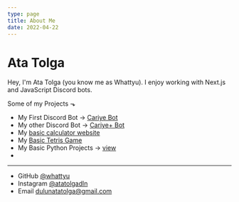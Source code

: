 ```yaml
---
type: page
title: About Me
date: 2022-04-22
---
```


# Ata Tolga

Hey, I'm Ata Tolga (you know me as Whattyu). I enjoy working with Next.js and JavaScript Discord bots.

Some of my Projects ⬎
- My First Discord Bot -> [Cariye Bot](https://cariyebot.github.io/)
- My other Discord Bot -> [Cariye+ Bot](https://top.gg/bot/849663572308918343)
- My [basic calculator website](https://calculate.whattyu.repl.co)
- My [Basic Tetris Game](https://tetris-game.whattyu.repl.co/)
- My Basic Python Projects -> [view](https://github.com/whattyu/Python-Projects)
- 
---

- GitHub [@whattyu](https://github.com/whattyu)
- Instagram [@atatolgadln](https://instagram.com/atatolgadln)
- Email dulunatatolga@gmail.com
